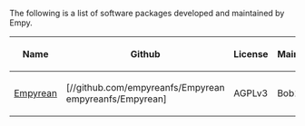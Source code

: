 The following is a list of software packages developed and maintained by Empy.

{|
! Name
! Github
! License
! Maintainer
|-
 | [[empyrean/Home|Empyrean]]           || [//github.com/empyreanfs/Empyrean empyreanfs/Empyrean]           || AGPLv3 || Bob131      ||-
 | [[gabriel/Home|Gabriel]]             || [//github.com/empyreanfs/gabriel empyreanfs/gabriel]             || GPLv3  || Bob131      ||-
 | [[leviathan/Home|Leviathan]]         || [//github.com/empyreanfs/Leviathan empyreanfs/Leviathan]         || GPLv3  || NinjaTomate ||-
 | [[libscreenshot/Home|libscreenshot]] || [//github.com/empyreanfs/libscreenshot empyreanfs/libscreenshot] || MIT    || cankerpie   ||-
 | [[ouroboros/Home|Ouroboros]]         || [//github.com/empyreanfs/Ouroboros empyreanfs/Ouroboros]         || GPLv2  || Boltovnya   ||-
 | [[valhalla/Home|Valhalla]]           || [//github.com/empyreanfs/valhalla empyreanfs/valhalla]           || GPLv3  || Bob131      ||-
 | [[yggdrasil/Home|Yggdrasil]]         || [//github.com/empyreanfs/Yggdrasil empyreanfs/Yggdrasil]         || MIT    || cankerpie
|}
